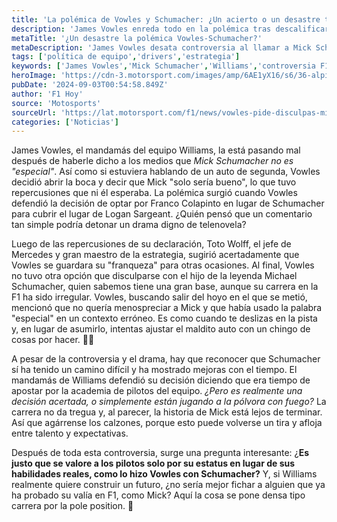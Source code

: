 ```yaml
---
title: 'La polémica de Vowles y Schumacher: ¿Un acierto o un desastre total?'
description: 'James Vowles enreda todo en la polémica tras descalificar a Mick Schumacher. ¿Es esta la jugada maestra o una completa pendejada en Williams?'
metaTitle: '¿Un desastre la polémica Vowles-Schumacher?'
metaDescription: 'James Vowles desata controversia al llamar a Mick Schumacher 'solo bueno'. Descubre si esta decisión puede costarle caro a Williams.'
tags: ['política de equipo','drivers','estrategia']
keywords: ['James Vowles','Mick Schumacher','Williams','controversia F1','decisiones pilotos']
heroImage: 'https://cdn-3.motorsport.com/images/amp/6AE1yX16/s6/36-alpine-endurance-team-alpin.jpg'
pubDate: '2024-09-03T00:54:58.849Z'
author: 'F1 Hoy'
source: 'Motosports'
sourceUrl: 'https://lat.motorsport.com/f1/news/vowles-pide-disculpas-mick-schumacher-no-especial/10649649/?utm_source=RSS&utm_medium=referral&utm_campaign=RSS-F1&utm_term=News&utm_content=lat'
categories: ['Noticias']
---
```

James Vowles, el mandamás del equipo Williams, la está pasando mal después de haberle dicho a los medios que *Mick Schumacher no es "especial"*. Así como si estuviera hablando de un auto de segunda, Vowles decidió abrir la boca y decir que Mick "solo sería bueno", lo que tuvo repercusiones que ni él esperaba. La polémica surgió cuando Vowles defendió la decisión de optar por Franco Colapinto en lugar de Schumacher para cubrir el lugar de Logan Sargeant. ¿Quién pensó que un comentario tan simple podría detonar un drama digno de telenovela? 

Luego de las repercusiones de su declaración, Toto Wolff, el jefe de Mercedes y gran maestro de la estrategia, sugirió acertadamente que Vowles se guardara su "franqueza" para otras ocasiones. Al final, Vowles no tuvo otra opción que disculparse con el hijo de la leyenda Michael Schumacher, quien sabemos tiene una gran base, aunque su carrera en la F1 ha sido irregular. Vowles, buscando salir del hoyo en el que se metió, mencionó que no quería menospreciar a Mick y que había usado la palabra "especial" en un contexto erróneo. Es como cuando te deslizas en la pista y, en lugar de asumirlo, intentas ajustar el maldito auto con un chingo de cosas por hacer. 🤦‍♂️

A pesar de la controversia y el drama, hay que reconocer que Schumacher sí ha tenido un camino difícil y ha mostrado mejoras con el tiempo. El mandamás de Williams defendió su decisión diciendo que era tiempo de apostar por la academia de pilotos del equipo. *¿Pero es realmente una decisión acertada, o simplemente están jugando a la pólvora con fuego?* La carrera no da tregua y, al parecer, la historia de Mick está lejos de terminar. Así que agárrense los calzones, porque esto puede volverse un tira y afloja entre talento y expectativas.

Después de toda esta controversia, surge una pregunta interesante: ¿**Es justo que se valore a los pilotos solo por su estatus en lugar de sus habilidades reales, como lo hizo Vowles con Schumacher?** Y, si Williams realmente quiere construir un futuro, ¿no sería mejor fichar a alguien que ya ha probado su valía en F1, como Mick? Aquí la cosa se pone densa tipo carrera por la pole position. 🏁


